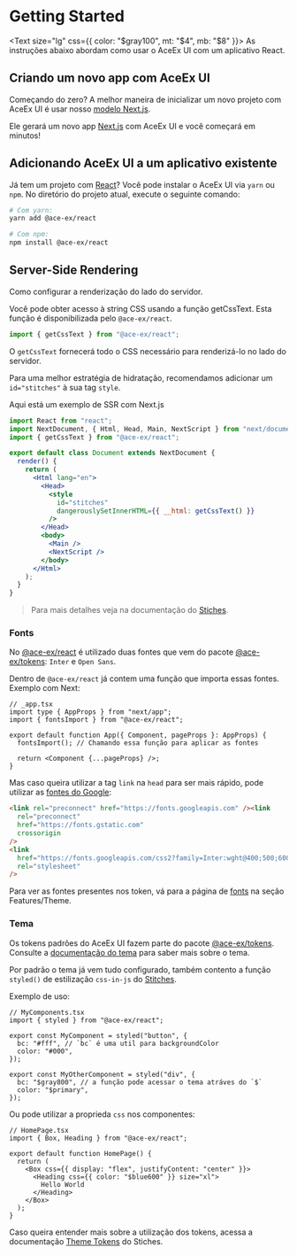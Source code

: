 
<Meta title="Introduction/Getting Started" />

# Getting Started

<Text size="lg" css={{ color: "$gray100", mt: "$4", mb: "$8" }}>
  As instruções abaixo abordam como usar o AceEx UI com um aplicativo React.
</Text>

## Criando um novo app com AceEx UI

Começando do zero? A melhor maneira de inicializar um novo projeto com AceEx UI é usar nosso [modelo Next.js](https://github.com/ShadowsS01/ace-ex-ui/tree/main/packages/ace-template).

Ele gerará um novo app [Next.js](https://nextjs.org/) com AceEx UI e você começará em minutos!

## Adicionando AceEx UI a um aplicativo existente

Já tem um projeto com [React](https://reactjs.org/)? Você pode instalar o AceEx UI via `yarn` ou `npm`. No diretório do projeto atual, execute o seguinte comando:

```bash
# Com yarn:
yarn add @ace-ex/react

# Com npm:
npm install @ace-ex/react
```

## Server-Side Rendering

Como configurar a renderização do lado do servidor.

Você pode obter acesso à string CSS usando a função getCssText. Esta função é disponibilizada pelo `@ace-ex/react`.

```jsx
import { getCssText } from "@ace-ex/react";
```

O `getCssText` fornecerá todo o CSS necessário para renderizá-lo no lado do servidor.

Para uma melhor estratégia de hidratação, recomendamos adicionar um `id="stitches"` à sua tag `style`.

Aqui está um exemplo de SSR com Next.js

```jsx
import React from "react";
import NextDocument, { Html, Head, Main, NextScript } from "next/document";
import { getCssText } from "@ace-ex/react";

export default class Document extends NextDocument {
  render() {
    return (
      <Html lang="en">
        <Head>
          <style
            id="stitches"
            dangerouslySetInnerHTML={{ __html: getCssText() }}
          />
        </Head>
        <body>
          <Main />
          <NextScript />
        </body>
      </Html>
    );
  }
}
```

> Para mais detalhes veja na documentação do [Stiches](https://stitches.dev/docs/server-side-rendering).

### Fonts

No [@ace-ex/react](https://www.npmjs.com/package/@ace-ex/react) é utilizado duas fontes que vem do pacote [@ace-ex/tokens](https://www.npmjs.com/package/@ace-ex/tokens): `Inter` e `Open Sans`.

Dentro de `@ace-ex/react` já contem uma função que importa essas fontes. Exemplo com Next:

```tsx
// _app.tsx
import type { AppProps } from "next/app";
import { fontsImport } from "@ace-ex/react";

export default function App({ Component, pageProps }: AppProps) {
  fontsImport(); // Chamando essa função para aplicar as fontes

  return <Component {...pageProps} />;
}
```

Mas caso queira utilizar a tag `link` na `head` para ser mais rápido, pode utilizar as [fontes do Google](https://fonts.google.com/):

```html
<link rel="preconnect" href="https://fonts.googleapis.com" /><link
  rel="preconnect"
  href="https://fonts.gstatic.com"
  crossorigin
/>
<link
  href="https://fonts.googleapis.com/css2?family=Inter:wght@400;500;600;700&family=Open+Sans:wght@400;500;600;700&display=swap"
  rel="stylesheet"
/>
```

Para ver as fontes presentes nos token, vá para a página de [fonts](/docs/features-theme-fonts--page) na seção Features/Theme.

### Tema

Os tokens padrões do AceEx UI fazem parte do pacote [@ace-ex/tokens](https://www.npmjs.com/package/@ace-ex/tokens). Consulte a [documentação do tema](/docs/features-theme-tema--page) para saber mais sobre o tema.

Por padrão o tema já vem tudo configurado, também contento a função `styled()` de estilização `css-in-js` do [Stitches](https://stitches.dev/).

Exemplo de uso:

```tsx
// MyComponents.tsx
import { styled } from "@ace-ex/react";

export const MyComponent = styled("button", {
  bc: "#fff", // `bc` é uma util para backgroundColor
  color: "#000",
});

export const MyOtherComponent = styled("div", {
  bc: "$gray800", // a função pode acessar o tema atráves do `$`
  color: "$primary",
});
```

Ou pode utilizar a proprieda `css` nos componentes:

```tsx
// HomePage.tsx
import { Box, Heading } from "@ace-ex/react";

export default function HomePage() {
  return (
    <Box css={{ display: "flex", justifyContent: "center" }}>
      <Heading css={{ color: "$blue600" }} size="xl">
        Hello World
      </Heading>
    </Box>
  );
}
```

Caso queira entender mais sobre a utilização dos tokens, acessa a documentação [Theme Tokens](https://stitches.dev/docs/tokens#using-tokens) do Stiches.
